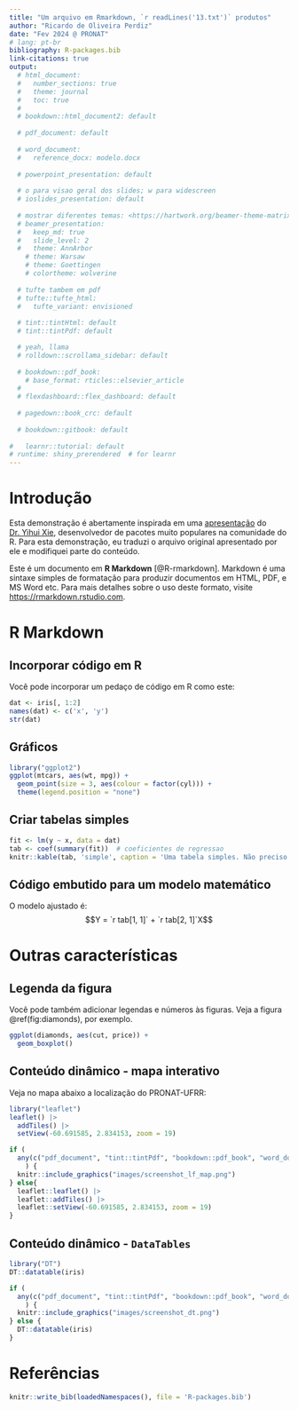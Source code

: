 ```yaml
---
title: "Um arquivo em Rmarkdown, `r readLines('13.txt')` produtos"
author: "Ricardo de Oliveira Perdiz"
date: "Fev 2024 @ PRONAT"
# lang: pt-br
bibliography: R-packages.bib
link-citations: true
output:
  # html_document:
  #   number_sections: true
  #   theme: journal
  #   toc: true
  # 
  # bookdown::html_document2: default
  
  # pdf_document: default
  
  # word_document:
  #   reference_docx: modelo.docx
  
  # powerpoint_presentation: default
  
  # o para visao geral dos slides; w para widescreen
  # ioslides_presentation: default
  
  # mostrar diferentes temas: <https://hartwork.org/beamer-theme-matrix/>
  # beamer_presentation:
  #   keep_md: true
  #   slide_level: 2
  #   theme: AnnArbor
    # theme: Warsaw
    # theme: Goettingen
    # colortheme: wolverine
  
  # tufte tambem em pdf
  # tufte::tufte_html:
  #   tufte_variant: envisioned
  
  # tint::tintHtml: default
  # tint::tintPdf: default

  # yeah, llama
  # rolldown::scrollama_sidebar: default
  
  # bookdown::pdf_book:
    # base_format: rticles::elsevier_article
  # 
  # flexdashboard::flex_dashboard: default
  
  # pagedown::book_crc: default
  
  # bookdown::gitbook: default
  
#   learnr::tutorial: default
# runtime: shiny_prerendered  # for learnr
---
```


# Introdução

Esta demonstração é abertamente inspirada em uma [apresentação](https://www.youtube.com/watch?v=qLEkUjxk7e8&t=731s) do [Dr. Yihui Xie](https://yihui.org/), desenvolvedor de pacotes muito populares na comunidade do R.
Para esta demonstração, eu traduzi o arquivo original apresentado por ele e modifiquei parte do conteúdo.  

Este é um documento em **R Markdown** [@R-rmarkdown].
Markdown é uma sintaxe simples de formatação para produzir documentos em HTML, PDF, e MS Word etc.
Para mais detalhes sobre o uso deste formato, visite <https://rmarkdown.rstudio.com>.  

# R Markdown

## Incorporar código em R

Você pode incorporar um pedaço de código em R como este:

```r
dat <- iris[, 1:2]
names(dat) <- c('x', 'y')
str(dat)
```

## Gráficos

```r
library("ggplot2")
ggplot(mtcars, aes(wt, mpg)) +
  geom_point(size = 3, aes(colour = factor(cyl))) + 
  theme(legend.position = "none")
```

## Criar tabelas simples

```r
fit <- lm(y ~ x, data = dat)
tab <- coef(summary(fit))  # coeficientes de regressao
knitr::kable(tab, 'simple', caption = 'Uma tabela simples. Não preciso me preocupar com a numeração das tabelas.')
```

## Código embutido para um modelo matemático

O modelo ajustado é: $$Y = `r tab[1, 1]` + `r tab[2, 1]`X$$ 

# Outras características

## Legenda da figura

Você pode também adicionar legendas e números às figuras.
Veja a figura \@ref(fig:diamonds), por exemplo.  

```r
ggplot(diamonds, aes(cut, price)) +
  geom_boxplot()
```

## Conteúdo dinâmico - mapa interativo

Veja no mapa abaixo a localização do PRONAT-UFRR:

```r
library("leaflet")
leaflet() |>
  addTiles() |>
  setView(-60.691585, 2.834153, zoom = 19)
```

```r
if (
  any(c("pdf_document", "tint::tintPdf", "bookdown::pdf_book", "word_document", "powerpoint_presentation", "beamer_presentation") %in% rmarkdown::all_output_formats(knitr::current_input()))
    ) {
  knitr::include_graphics("images/screenshot_lf_map.png")
} else{
  leaflet::leaflet() |>
  leaflet::addTiles() |>
  leaflet::setView(-60.691585, 2.834153, zoom = 19)
}
```

## Conteúdo dinâmico - `DataTables`

```r
library("DT")
DT::datatable(iris)
```

```r
if (
  any(c("pdf_document", "tint::tintPdf", "bookdown::pdf_book", "word_document", "powerpoint_presentation", "beamer_presentation") %in% rmarkdown::all_output_formats(knitr::current_input()))
    ) {
  knitr::include_graphics("images/screenshot_dt.png")
} else {
  DT::datatable(iris)
} 
```

# Referências

```r
knitr::write_bib(loadedNamespaces(), file = 'R-packages.bib')
```
